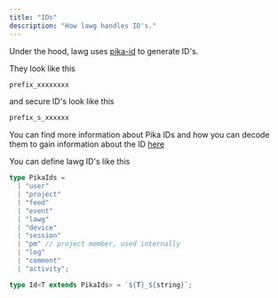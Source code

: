 ```yaml
---
title: "IDs"
description: "How lawg handles ID's."
---
```


Under the hood, lawg uses [pika-id](https://github.com/hopinc/pika-id) to generate ID's.

They look like this

```bash
prefix_xxxxxxxx
```

and secure ID's look like this

```bash
prefix_s_xxxxxx
```

You can find more information about Pika IDs and how you can decode them to gain information about the ID [here](https://github.com/hopinc/pika-id)

You can define lawg ID's like this

```ts
type PikaIds =
  | "user"
  | "project"
  | "feed"
  | "event"
  | "lawg"
  | "device"
  | "session"
  | "pm" // project member, used internally
  | "log"
  | "comment"
  | "activity";

type Id<T extends PikaIds> = `${T}_${string}`;
```
